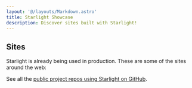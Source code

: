 ```yaml
---
layout: '@/layouts/Markdown.astro'
title: Starlight Showcase
description: Discover sites built with Starlight!
---
```


## Sites

Starlight is already being used in production. These are some of the sites around the web:

See all the [public project repos using Starlight on GitHub](https://github.com/withastro/starlight/network/dependents).

